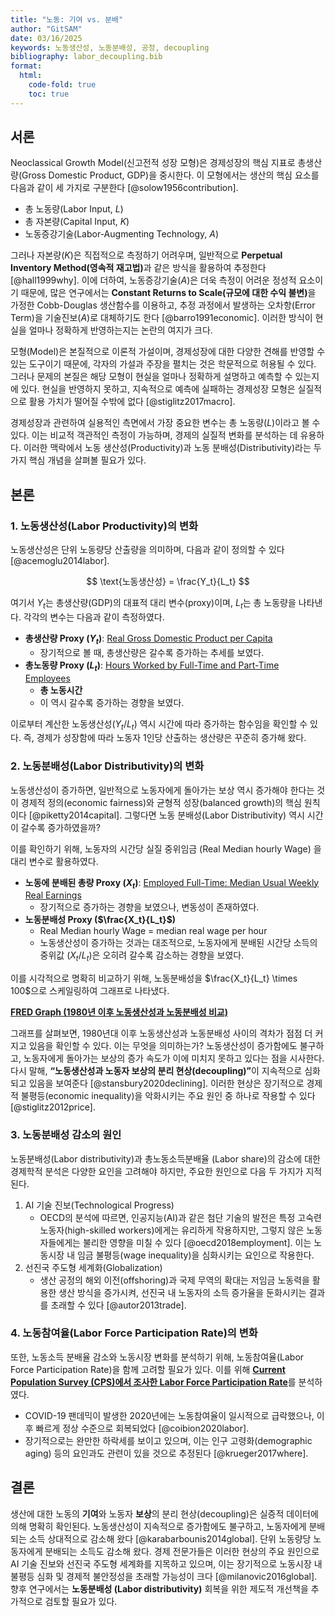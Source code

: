 ```yaml
---
title: "노동: 기여 vs. 분배"
author: "GitSAM"
date: 03/16/2025
keywords: 노동생산성, 노동분배성, 공정, decoupling
bibliography: labor_decoupling.bib
format:
  html:
    code-fold: true
    toc: true
---
```

## 서론
Neoclassical Growth Model(신고전적 성장 모형)은 경제성장의 핵심 지표로 총생산량(Gross Domestic Product, GDP)을 중시한다. 이 모형에서는 생산의 핵심 요소를 다음과 같이 세 가지로 구분한다 [@solow1956contribution].  

- 총 노동량(Labor Input, $L$)  
- 총 자본량(Capital Input, $K$)  
- 노동증강기술(Labor-Augmenting Technology, $A$)  

그러나 자본량($K$)은 직접적으로 측정하기 어려우며, 일반적으로 **Perpetual Inventory Method(영속적 재고법)**과 같은 방식을 활용하여 추정한다 [@hall1999why]. 이에 더하여, 노동증강기술($A$)은 더욱 측정이 어려운 정성적 요소이기 때문에, 많은 연구에서는 **Constant Returns to Scale(규모에 대한 수익 불변)**을 가정한 Cobb-Douglas 생산함수를 이용하고, 추정 과정에서 발생하는 오차항(Error Term)을 기술진보($A$)로 대체하기도 한다 [@barro1991economic]. 이러한 방식이 현실을 얼마나 정확하게 반영하는지는 논란의 여지가 크다.  

모형(Model)은 본질적으로 이론적 가설이며, 경제성장에 대한 다양한 견해를 반영할 수 있는 도구이기 때문에, 각자의 가설과 주장을 펼치는 것은 학문적으로 허용될 수 있다. 그러나 문제의 본질은 해당 모형이 현실을 얼마나 정확하게 설명하고 예측할 수 있는지에 있다. 현실을 반영하지 못하고, 지속적으로 예측에 실패하는 경제성장 모형은 실질적으로 활용 가치가 떨어질 수밖에 없다 [@stiglitz2017macro].  

경제성장과 관련하여 실용적인 측면에서 가장 중요한 변수는 총 노동량($L$)이라고 볼 수 있다. 이는 비교적 객관적인 측정이 가능하며, 경제의 실질적 변화를 분석하는 데 유용하다. 이러한 맥락에서 노동 생산성(Productivity)과 노동 분배성(Distributivity)라는 두 가지 핵심 개념을 살펴볼 필요가 있다.  

## 본론

### 1. 노동생산성(Labor Productivity)의 변화  

노동생산성은 단위 노동량당 산출량을 의미하며, 다음과 같이 정의할 수 있다 [@acemoglu2014labor].  

$$
\text{노동생산성} = \frac{Y_t}{L_t}
$$  

여기서 $Y_t$는 총생산량(GDP)의 대표적 대리 변수(proxy)이며, $L_t$는 총 노동량을 나타낸다. 각각의 변수는 다음과 같이 측정하였다.  

- **총생산량 Proxy ($Y_t$)**: [Real Gross Domestic Product per Capita](https://fred.stlouisfed.org/series/A939RX0Q048SBEA)  
  - 장기적으로 볼 때, 총생산량은 갈수록 증가하는 추세를 보였다.  

- **총노동량 Proxy ($L_t$)**: [Hours Worked by Full-Time and Part-Time Employees](https://fred.stlouisfed.org/series/B4701C0A222NBEA)  
  - **총 노동시간**
  - 이 역시 갈수록 증가하는 경향을 보였다.  

이로부터 계산한 노동생산성($Y_t/L_t$) 역시 시간에 따라 증가하는 함수임을 확인할 수 있다. 즉, 경제가 성장함에 따라 노동자 1인당 산출하는 생산량은 꾸준히 증가해 왔다.

### 2. 노동분배성(Labor Distributivity)의 변화  

노동생산성이 증가하면, 일반적으로 노동자에게 돌아가는 보상 역시 증가해야 한다는 것이 경제적 정의(economic fairness)와 균형적 성장(balanced growth)의 핵심 원칙이다 [@piketty2014capital]. 그렇다면 노동 분배성(Labor Distributivity) 역시 시간이 갈수록 증가하였을까?  

이를 확인하기 위해, 노동자의 시간당 실질 중위임금 (Real Median hourly Wage) 을 대리 변수로 활용하였다.  

- **노동에 분배된 총량 Proxy ($X_t$)**: [Employed Full-Time: Median Usual Weekly Real Earnings](https://fred.stlouisfed.org/series/LES1252881600Q)  
  - 장기적으로 증가하는 경향을 보였으나, 변동성이 존재하였다.  

- **노동분배성 Proxy ($\frac{X_t}{L_t}$)**  
  - Real Median hourly Wage = median real wage per hour
  - 노동생산성이 증가하는 것과는 대조적으로, 노동자에게 분배된 시간당 소득의 중위값 ($X_t/L_t$)은 오히려 갈수록 감소하는 경향을 보였다.  

이를 시각적으로 명확히 비교하기 위해, 노동분배성을 $\frac{X_t}{L_t} \times 100$으로 스케일링하여 그래프로 나타냈다.  

[**FRED Graph (1980년 이후 노동생산성과 노동분배성 비교)**](https://fred.stlouisfed.org/graph/?g=1EBUJ)  

그래프를 살펴보면, 1980년대 이후 노동생산성과 노동분배성 사이의 격차가 점점 더 커지고 있음을 확인할 수 있다. 이는 무엇을 의미하는가? 노동생산성이 증가함에도 불구하고, 노동자에게 돌아가는 보상의 증가 속도가 이에 미치지 못하고 있다는 점을 시사한다. 다시 말해, **"노동생산성과 노동자 보상의 분리 현상(decoupling)"**이 지속적으로 심화되고 있음을 보여준다 [@stansbury2020declining]. 이러한 현상은 장기적으로 경제적 불평등(economic inequality)을 악화시키는 주요 원인 중 하나로 작용할 수 있다 [@stiglitz2012price].  

### 3. 노동분배성 감소의 원인  

노동분배성(Labor distributivity)과 총노동소득분배율 (Labor share)의 감소에 대한 경제학적 분석은 다양한 요인을 고려해야 하지만, 주요한 원인으로 다음 두 가지가 지적된다. 

1. AI 기술 진보(Technological Progress)
   - OECD의 분석에 따르면, 인공지능(AI)과 같은 첨단 기술의 발전은 특정 고숙련 노동자(high-skilled workers)에게는 유리하게 작용하지만, 그렇지 않은 노동자들에게는 불리한 영향을 미칠 수 있다 [@oecd2018employment]. 이는 노동시장 내 임금 불평등(wage inequality)을 심화시키는 요인으로 작용한다.  

2. 선진국 주도형 세계화(Globalization)
   - 생산 공정의 해외 이전(offshoring)과 국제 무역의 확대는 저임금 노동력을 활용한 생산 방식을 증가시켜, 선진국 내 노동자의 소득 증가율을 둔화시키는 결과를 초래할 수 있다 [@autor2013trade].  

### 4. 노동참여율(Labor Force Participation Rate)의 변화  

또한, 노동소득 분배율 감소와 노동시장 변화를 분석하기 위해, 노동참여율(Labor Force Participation Rate)을 함께 고려할 필요가 있다. 이를 위해 [**Current Population Survey (CPS)에서 조사한 Labor Force Participation Rate**](https://fred.stlouisfed.org/series/CIVPART)를 분석하였다.  

- COVID-19 팬데믹이 발생한 2020년에는 노동참여율이 일시적으로 급락했으나, 이후 빠르게 정상 수준으로 회복되었다 [@coibion2020labor].  
- 장기적으로는 완만한 하락세를 보이고 있으며, 이는 인구 고령화(demographic aging) 등의 요인과도 관련이 있을 것으로 추정된다 [@krueger2017where].  

## 결론  

생산에 대한 노동의 **기여**와 노동자 **보상**의 분리 현상(decoupling)은 실증적 데이터에 의해 명확히 확인된다. 노동생산성이 지속적으로 증가함에도 불구하고, 노동자에게 분배되는 소득 상대적으로 감소해 왔다 [@karabarbounis2014global]. 단위 노동량당 노동자에게 분배되는 소득도 감소해 왔다. 경제 전문가들은 이러한 현상의 주요 원인으로 AI 기술 진보와 선진국 주도형 세계화를 지목하고 있으며, 이는 장기적으로 노동시장 내 불평등 심화 및 경제적 불안정성을 초래할 가능성이 크다 [@milanovic2016global]. 향후 연구에서는 **노동분배성 (Labor distributivity)** 회복을 위한 제도적 개선책을 추가적으로 검토할 필요가 있다.  

